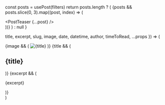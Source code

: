 
  const posts = usePost(filters)
  return posts.length ? (
    <Grid col="1|1|2|3" gap="6|8">
      {posts &&
        posts.slice(0, 3).map((post, index) => (
          <Div key={index} mb="8">
            <PostTeaser {...post} />
          </Div>
        ))}
    </Grid>
  ) : null
}

  title,
  excerpt,
  slug,
  image,
  date,
  datetime,
  author,
  timeToRead,
  ...props
}) => (
  <Article {...props}>
    {image && (
      <Link href={slug} d="block">
        <Image
          src={image}
          title={title}
          alt={title}
          rounded="md"
          overflow="hidden"
        />
      </Link>
    )}
    {title && (
      <Link href={slug}>
        <H2
          my="4"
          fontFamily="body"
          lineHeight="normal"
          fontWeight="semibold"
          fontSize="xl"
        >
          {title}
        </H2>
      </Link>
    )}
    {excerpt && (
      <P mt="1" fontSize="lg">
        {excerpt}
      </P>
    )}
  </Article>
)
